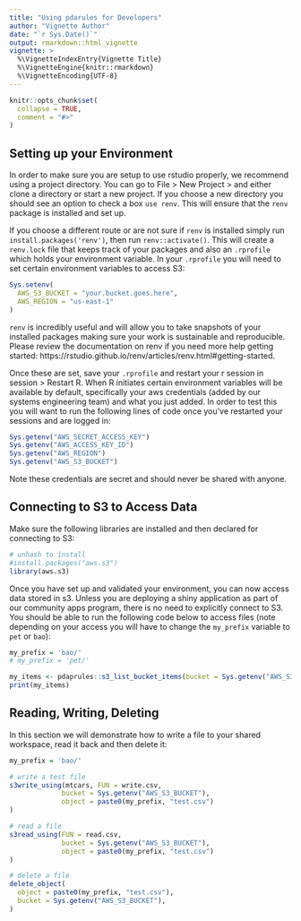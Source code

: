 ```yaml
---
title: "Using pdarules for Developers"
author: "Vignette Author"
date: "`r Sys.Date()`"
output: rmarkdown::html_vignette
vignette: >
  %\VignetteIndexEntry{Vignette Title}
  %\VignetteEngine{knitr::rmarkdown}
  %\VignetteEncoding{UTF-8}
---
```


```r
knitr::opts_chunk$set(
  collapse = TRUE,
  comment = "#>"
)
```

## Setting up your Environment

In order to make sure you are setup to use rstudio properly, we recommend using a project directory. You can go to File > New Project > and either clone a directory or start a new project. If you choose a new directory you should see an option to check a box `use renv`. This will ensure that the `renv` package is installed and set up.

If you choose a different route or are not sure if `renv` is installed simply run `install.packages('renv')`, then run `renv::activate()`. This will create a `renv.lock` file that keeps track of your packages and also an `.rprofile` which holds your environment variable. In your `.rprofile` you will need to set certain environment variables to access S3:

```r
Sys.setenv(
  AWS_S3_BUCKET = "your.bucket.goes.here",
  AWS_REGION = "us-east-1"
)
```

`renv` is incredibly useful and will allow you to take snapshots of your installed packages making sure your work is sustainable and reproducible. Please review the documentation on renv if you need more help getting started: https://rstudio.github.io/renv/articles/renv.html#getting-started.

Once these are set, save your `.rprofile` and restart your r session in session > Restart R. When R initiates certain environment variables will be available by default, specifically your aws credentials (added by our systems engineering team) and what you just added. In order to test this you will want to run the following lines of code once you've restarted your sessions and are logged in:

```r
Sys.getenv("AWS_SECRET_ACCESS_KEY")
Sys.getenv("AWS_ACCESS_KEY_ID")
Sys.getenv("AWS_REGION")
Sys.getenv("AWS_S3_BUCKET")
```

Note these credentials are secret and should never be shared with anyone.

## Connecting to S3 to Access Data

Make sure the following libraries are installed and then declared for connecting to S3: 

```r
# unhash to install
#install.packages("aws.s3")
library(aws.s3)
```


Once you have set up and validated your environment, you can now access data stored in s3. Unless you are deploying a shiny application as part of our community apps program, there is no need to explicitly connect to S3. You should be able to run the following code below to access files (note depending on your access you will have to change the `my_prefix` variable to `pet` or `bao`):  

```r

my_prefix = 'bao/'
# my_prefix = 'pet/'

my_items <- pdaprules::s3_list_bucket_items(bucket = Sys.getenv("AWS_S3_BUCKET"), prefix = my_prefix)
print(my_items)
```

## Reading, Writing, Deleting

In this section we will demonstrate how to write a file to your shared workspace, read it back and then delete it:

```r

my_prefix = 'bao/'

# write a test file
s3write_using(mtcars, FUN = write.csv,
             bucket = Sys.getenv("AWS_S3_BUCKET"),
             object = paste0(my_prefix, "test.csv")
)

# read a file
s3read_using(FUN = read.csv,
             bucket = Sys.getenv("AWS_S3_BUCKET"),
             object = paste0(my_prefix, "test.csv")
)

# delete a file 
delete_object(
  object = paste0(my_prefix, "test.csv"),
  bucket = Sys.getenv("AWS_S3_BUCKET"),
)

```
